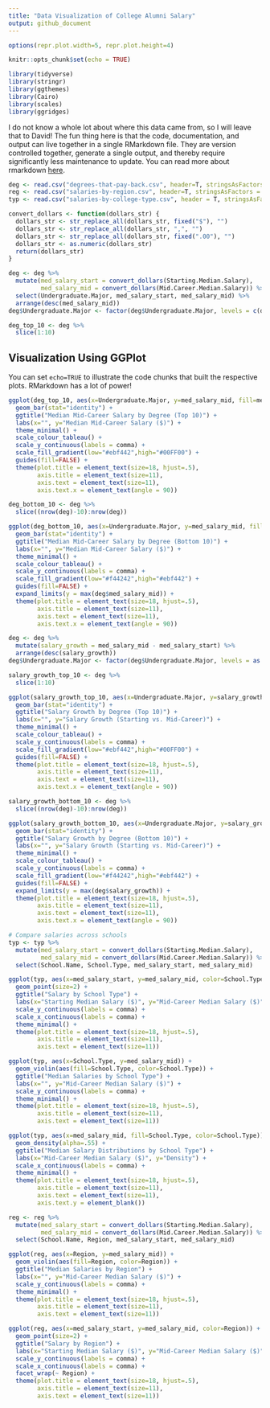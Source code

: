 ```yaml
---
title: "Data Visualization of College Alumni Salary"
output: github_document
---
```


```r
options(repr.plot.width=5, repr.plot.height=4)

knitr::opts_chunk$set(echo = TRUE)

library(tidyverse)
library(stringr)
library(ggthemes)
library(Cairo)
library(scales)
library(ggridges)
```

I do not know a whole lot about where this data came from, so I will leave that to David!  The fun thing here is that the code, documentation, and output can live together in a single RMarkdown file.  They are version controlled together, generate a single output, and thereby require significantly less maintenance to update.  You can read more about rmarkdown [here](http://rmarkdown.rstudio.com/).

```r
deg <- read.csv("degrees-that-pay-back.csv", header=T, stringsAsFactors = F)
reg <- read.csv("salaries-by-region.csv", header=T, stringsAsFactors = F)
typ <- read.csv("salaries-by-college-type.csv", header = T, stringsAsFactors = F)
```

```r


convert_dollars <- function(dollars_str) {
  dollars_str <- str_replace_all(dollars_str, fixed("$"), "")
  dollars_str <- str_replace_all(dollars_str, ",", "")
  dollars_str <- str_replace_all(dollars_str, fixed(".00"), "")
  dollars_str <- as.numeric(dollars_str)
  return(dollars_str)
}

deg <- deg %>%
  mutate(med_salary_start = convert_dollars(Starting.Median.Salary), 
         med_salary_mid = convert_dollars(Mid.Career.Median.Salary)) %>%
  select(Undergraduate.Major, med_salary_start, med_salary_mid) %>%
  arrange(desc(med_salary_mid)) 
deg$Undergraduate.Major <- factor(deg$Undergraduate.Major, levels = c(deg$Undergraduate.Major))

deg_top_10 <- deg %>%
  slice(1:10)


```

## Visualization Using GGPlot

You can set `echo=TRUE` to illustrate the code chunks that built the respective plots.  RMarkdown has a lot of power!

```r

ggplot(deg_top_10, aes(x=Undergraduate.Major, y=med_salary_mid, fill=med_salary_mid)) + 
  geom_bar(stat="identity") +
  ggtitle("Median Mid-Career Salary by Degree (Top 10)") +
  labs(x="", y="Median Mid-Career Salary ($)") +
  theme_minimal() +
  scale_colour_tableau() +
  scale_y_continuous(labels = comma) +
  scale_fill_gradient(low="#ebf442",high="#00FF00") + 
  guides(fill=FALSE) +
  theme(plot.title = element_text(size=18, hjust=.5),
        axis.title = element_text(size=11),
        axis.text = element_text(size=11),
        axis.text.x = element_text(angle = 90)) 

deg_bottom_10 <- deg %>%
  slice((nrow(deg)-10):nrow(deg))

ggplot(deg_bottom_10, aes(x=Undergraduate.Major, y=med_salary_mid, fill=med_salary_mid)) + 
  geom_bar(stat="identity") +
  ggtitle("Median Mid-Career Salary by Degree (Bottom 10)") +
  labs(x="", y="Median Mid-Career Salary ($)") +
  theme_minimal() +
  scale_colour_tableau() +
  scale_y_continuous(labels = comma) +
  scale_fill_gradient(low="#f44242",high="#ebf442") + 
  guides(fill=FALSE) +
  expand_limits(y = max(deg$med_salary_mid)) +
  theme(plot.title = element_text(size=18, hjust=.5),
        axis.title = element_text(size=11),
        axis.text = element_text(size=11),
        axis.text.x = element_text(angle = 90))

deg <- deg %>%
  mutate(salary_growth = med_salary_mid - med_salary_start) %>%
  arrange(desc(salary_growth))
deg$Undergraduate.Major <- factor(deg$Undergraduate.Major, levels = as.character(deg$Undergraduate.Major))

salary_growth_top_10 <- deg %>%
  slice(1:10)

ggplot(salary_growth_top_10, aes(x=Undergraduate.Major, y=salary_growth, fill=salary_growth)) + 
  geom_bar(stat="identity") +
  ggtitle("Salary Growth by Degree (Top 10)") +
  labs(x="", y="Salary Growth (Starting vs. Mid-Career)") +
  theme_minimal() +
  scale_colour_tableau() +
  scale_y_continuous(labels = comma) +
  scale_fill_gradient(low="#ebf442",high="#00FF00") + 
  guides(fill=FALSE) +
  theme(plot.title = element_text(size=18, hjust=.5), 
        axis.title = element_text(size=11), 
        axis.text = element_text(size=11), 
        axis.text.x = element_text(angle = 90))

salary_growth_bottom_10 <- deg %>%
  slice((nrow(deg)-10):nrow(deg))

ggplot(salary_growth_bottom_10, aes(x=Undergraduate.Major, y=salary_growth, fill=salary_growth)) + 
  geom_bar(stat="identity") +
  ggtitle("Salary Growth by Degree (Bottom 10)") +
  labs(x="", y="Salary Growth (Starting vs. Mid-Career)") +
  theme_minimal() +
  scale_colour_tableau() +
  scale_y_continuous(labels = comma) +
  scale_fill_gradient(low="#f44242",high="#ebf442") + 
  guides(fill=FALSE) +
  expand_limits(y = max(deg$salary_growth)) +
  theme(plot.title = element_text(size=18, hjust=.5),
        axis.title = element_text(size=11),
        axis.text = element_text(size=11),
        axis.text.x = element_text(angle = 90))

# Compare salaries across schools
typ <- typ %>%
  mutate(med_salary_start = convert_dollars(Starting.Median.Salary), 
         med_salary_mid = convert_dollars(Mid.Career.Median.Salary)) %>%
  select(School.Name, School.Type, med_salary_start, med_salary_mid)

ggplot(typ, aes(x=med_salary_start, y=med_salary_mid, color=School.Type)) +
  geom_point(size=2) +
  ggtitle("Salary by School Type") +
  labs(x="Starting Median Salary ($)", y="Mid-Career Median Salary ($)") +
  scale_y_continuous(labels = comma) +
  scale_x_continuous(labels = comma) +
  theme_minimal() + 
  theme(plot.title = element_text(size=18, hjust=.5), 
        axis.title = element_text(size=11), 
        axis.text = element_text(size=11))

ggplot(typ, aes(x=School.Type, y=med_salary_mid)) + 
  geom_violin(aes(fill=School.Type, color=School.Type)) +
  ggtitle("Median Salaries by School Type") +
  labs(x="", y="Mid-Career Median Salary ($)") +
  scale_y_continuous(labels = comma) +
  theme_minimal() + 
  theme(plot.title = element_text(size=18, hjust=.5), 
        axis.title = element_text(size=11), 
        axis.text = element_text(size=11))

ggplot(typ, aes(x=med_salary_mid, fill=School.Type, color=School.Type)) + 
  geom_density(alpha=.55) +
  ggtitle("Median Salary Distributions by School Type") +
  labs(x="Mid-Career Median Salary ($)", y="Density") +
  scale_x_continuous(labels = comma) +
  theme_minimal() + 
  theme(plot.title = element_text(size=18, hjust=.5), 
        axis.title = element_text(size=11), 
        axis.text = element_text(size=11), 
        axis.text.y = element_blank())

reg <- reg %>%
  mutate(med_salary_start = convert_dollars(Starting.Median.Salary), 
         med_salary_mid = convert_dollars(Mid.Career.Median.Salary)) %>%
  select(School.Name, Region, med_salary_start, med_salary_mid)

ggplot(reg, aes(x=Region, y=med_salary_mid)) + 
  geom_violin(aes(fill=Region, color=Region)) +
  ggtitle("Median Salaries by Region") +
  labs(x="", y="Mid-Career Median Salary ($)") +
  scale_y_continuous(labels = comma) +
  theme_minimal() +
  theme(plot.title = element_text(size=18, hjust=.5), 
        axis.title = element_text(size=11), 
        axis.text = element_text(size=11)) 

ggplot(reg, aes(x=med_salary_start, y=med_salary_mid, color=Region)) +
  geom_point(size=2) +
  ggtitle("Salary by Region") +
  labs(x="Starting Median Salary ($)", y="Mid-Career Median Salary ($)") +
  scale_y_continuous(labels = comma) +
  scale_x_continuous(labels = comma) +
  facet_wrap(~ Region) +
  theme(plot.title = element_text(size=18, hjust=.5), 
        axis.title = element_text(size=11), 
        axis.text = element_text(size=11))
```